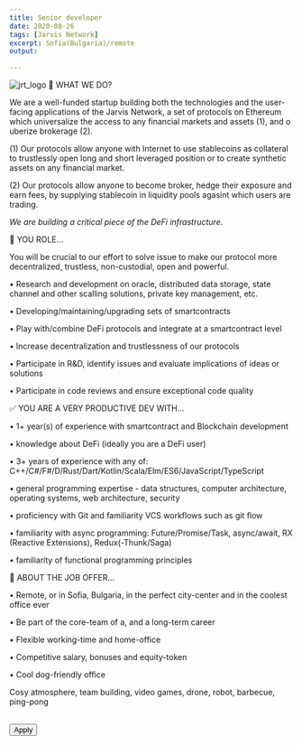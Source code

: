 ```yaml
---
title: Senior developer
date: 2020-08-26
tags: [Jarvis Network]
excerpt: Sofia(Bulgaria)/remote
output: 

---
```


<link rel="stylesheet" type="text/css" media="all" href="src/components/Code/styles/main.scss" />


![jrt_logo](../images/jrt.png)
💎 WHAT WE DO?

We are a well-funded startup building both the technologies and  the user-facing applications of the Jarvis Network, a set of protocols on Ethereum which universalize the access to any financial markets and assets (1), and o uberize brokerage (2).

 

(1) Our protocols allow anyone with Internet to use stablecoins as collateral to trustlessly open long and short leveraged position or to create synthetic assets on any financial market.

 (2) Our protocols allow anyone to become broker, hedge their exposure and earn fees, by supplying stablecoin in liquidity pools agasint which users are trading.

 

*We are building a critical piece of the DeFi infrastructure.*

 

 

🧠 YOU ROLE…

You will be crucial to our effort to solve issue to make our protocol more decentralized, trustless, non-custodial, open and powerful.

 

•             Research and development on oracle, distributed data storage, state channel and other scalling solutions, private key management, etc.

•             Developing/maintaining/upgrading sets of smartcontracts

•             Play with/combine DeFi protocols and integrate at a smartcontract level

•             Increase decentralization and trustlessness of our protocols

•             Participate in R&D, identify issues and evaluate implications of ideas or solutions 

•             Participate in code reviews and ensure exceptional code quality

 

 

 

✅ YOU ARE A VERY PRODUCTIVE DEV WITH…

•             1+ year(s) of experience with smartcontract and Blockchain development

•             knowledge about DeFi (ideally you are a DeFi user)

•             3+ years of experience with any of: C++/C#/F#/D/Rust/Dart/Kotlin/Scala/Elm/ES6/JavaScript/TypeScript

•             general programming expertise - data structures, computer architecture, operating systems, web architecture, security

•             proficiency with Git and familiarity VCS workflows such as git flow 

•             familiarity with async programming: Future/Promise/Task, async/await, RX (Reactive Extensions), Redux(-Thunk/Saga)

•             familiarity of functional programming principles 

 

 

 

🤑 ABOUT THE JOB OFFER...

•             Remote, or in Sofia, Bulgaria, in the perfect city-center and in the coolest office ever

•             Be part of the core-team of a, and a long-term career

•             Flexible working-time and home-office

•             Competitive salary, bonuses and equity-token

•             Cool dog-friendly office

Cosy atmosphere, team building, video games, drone, robot, barbecue, ping-pong  
<br />



[<button class="btn-mdx">Apply</button>](https://github.com/user/repository/subscription)
